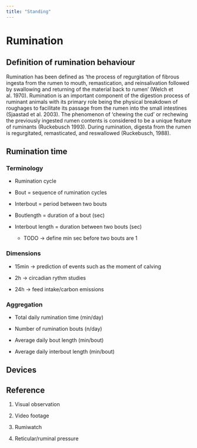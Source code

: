 ```yaml
---
title: "Standing"
---
```


# Rumination

## Definition of rumination behaviour

Rumination has been defined as 'the process of regurgitation of fibrous ingesta from the rumen to mouth, remastication, and reinsalivation followed by swallowing and returning of the material back to rumen' (Welch et al. 1970). Rumination is an important component of the digestion process of ruminant animals with its primary role being the physical breakdown of roughages to facilitate its passage from the rumen into the small intestines (Sjaastad et al. 2003). The phenomenon of 'chewing the cud' or rechewing the previously ingested rumen contents is considered to be a unique feature of ruminants (Ruckebusch 1993). During rumination, digesta from the rumen is regurgitated, remasticated, and reswallowed (Ruckebusch, 1988).

## Rumination time

### Terminology

-   Rumination cycle

-   Bout = sequence of rumination cycles

-   Interbout = period between two bouts

-   Boutlength = duration of a bout (sec)

-   Interbout length = duration between two bouts (sec)

    -   TODO -\> define min sec before two bouts are 1

### Dimensions

-   15min -\> prediction of events such as the moment of calving

-   2h -\> circadian rythm studies

-   24h -\> feed intake/carbon emissions

### Aggregation

-   Total daily rumination time (min/day)

-   Number of rumination bouts (n/day)

-   Average daily bout length (min/bout)

-   Average daily interbout length (min/bout)

## Devices

## Reference

1.  Visual observation

2.  Video footage

3.  Rumiwatch

4.  Reticular/ruminal pressure

